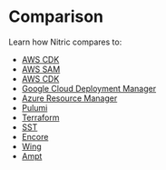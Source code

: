 # Comparison

Learn how Nitric compares to:

- [AWS CDK](./comparison/aws-cdk)
- [AWS SAM](./comparison/aws-sam)
- [AWS CDK](./comparison/gcp-deployment-manager)
- [Google Cloud Deployment Manager](./comparison/aws-cdk)
- [Azure Resource Manager](./comparison/bicep)
- [Pulumi](./comparison/pulumi)
- [Terraform](./comparison/terraform)
- [SST](./comparison/sst)
- [Encore](./comparison/encore)
- [Wing](./comparison/wing)
- [Ampt](./comparison/ampt)
